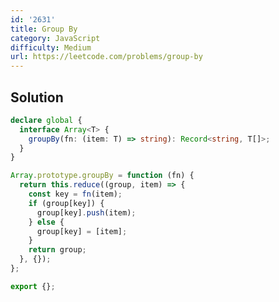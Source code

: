 ```yaml
---
id: '2631'
title: Group By
category: JavaScript
difficulty: Medium
url: https://leetcode.com/problems/group-by
---
```


## Solution

```typescript showLineNumbers
declare global {
  interface Array<T> {
    groupBy(fn: (item: T) => string): Record<string, T[]>;
  }
}

Array.prototype.groupBy = function (fn) {
  return this.reduce((group, item) => {
    const key = fn(item);
    if (group[key]) {
      group[key].push(item);
    } else {
      group[key] = [item];
    }
    return group;
  }, {});
};

export {};
```
